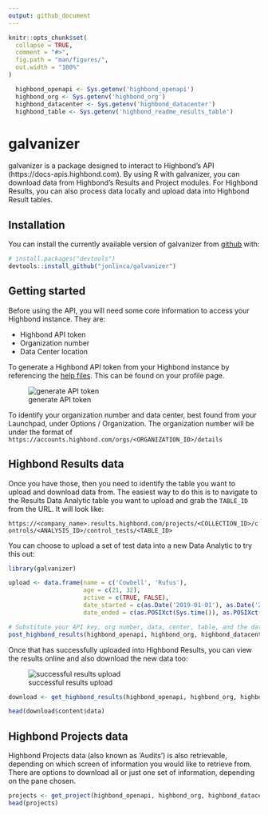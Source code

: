 ```yaml
---
output: github_document
---
```


<!-- README.md is generated from README.Rmd. Please edit that file -->

```r
knitr::opts_chunk$set(
  collapse = TRUE,
  comment = "#>",
  fig.path = "man/figures/",
  out.width = "100%"
)

  highbond_openapi <- Sys.getenv('highbond_openapi')
  highbond_org <- Sys.getenv('highbond_org')
  highbond_datacenter <- Sys.getenv('highbond_datacenter')
  highbond_table <- Sys.getenv('highbond_readme_results_table')
```

# galvanizer

<!-- badges: start -->
<!-- badges: end -->

galvanizer is a package designed to interact to Highbond's API (https://docs-apis.highbond.com). By using R with galvanizer, you can download data from Highbond's Results and Project modules. For Highbond Results, you can also process data locally and upload data into Highbond Result tables.

## Installation

You can install the currently available version of galvanizer from [github](https://github.com/jonlinca/galvanizer) with:

``` r
# install.packages("devtools")
devtools::install_github("jonlinca/galvanizer")
```

## Getting started

Before using the API, you will need some core information to access your Highbond instance. They are:

* Highbond API token
* Organization number
* Data Center location

To generate a Highbond API token from your Highbond instance by referencing the [help files](https://help.highbond.com/helpdocs/highbond/en-us/Content/launchpad/getting_started/managing_access_tokens.html). This can be found on your profile page.

![generate API token](man/figures/generate_token.png)

To identify your organization number and data center, best found from your Launchpad, under Options / Organization. The organization number will be under the format of `https://accounts.highbond.com/orgs/<ORGANIZATION_ID>/details`

## Highbond Results data

Once you have those, then you need to identify the table you want to upload and download data from. The easiest way to do this is to navigate to the Results Data Analytic table you want to upload and grab the `TABLE_ID` from the URL. It will look like:

`https://<company_name>.results.highbond.com/projects/<COLLECTION_ID>/controls/<ANALYSIS_ID>/control_tests/<TABLE_ID>`

You can choose to upload a set of test data into a new Data Analytic to try this out:

```r
library(galvanizer)

upload <- data.frame(name = c('Cowbell', 'Rufus'),
                     age = c(21, 32),
                     active = c(TRUE, FALSE),
                     date_started = c(as.Date('2019-01-01'), as.Date('2020-01-01')),
                     date_ended = c(as.POSIXct(Sys.time()), as.POSIXct(Sys.time())))

# Substitute your API key, org number, data, center, table, and the dataframe to be uploaded
post_highbond_results(highbond_openapi, highbond_org, highbond_datacenter, highbond_table, upload = upload, purge = TRUE)
```

Once that has successfully uploaded into Highbond Results, you can view the results online and also download the new data too:

![successful results upload](man/figures/highbond_results_upload.png)

```r
download <- get_highbond_results(highbond_openapi, highbond_org, highbond_datacenter, highbond_table)

head(download$content$data)
```

## Highbond Projects data

Highbond Projects data (also known as 'Audits') is also retrievable, depending on which screen of information you would like to retrieve from. There are options to download all or just one set of information, depending on the pane chosen.

```r
projects <- get_project(highbond_openapi, highbond_org, highbond_datacenter)
head(projects)
```